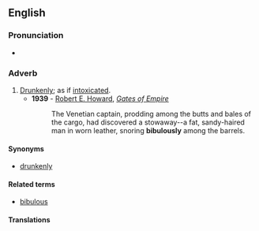 ==English==

===Pronunciation===
* {{a|RP|US}} {{IPA|/ˈbɪbjʊləsli/}}

===Adverb===
{{en-adv}}

# [[drunkenly|Drunkenly]]; as if [[intoxicated]].
#*'''1939''' - [[w:Robert E. Howard|Robert E. Howard]], ''[[s:Gates of Empire|Gates of Empire]]''
#*:The Venetian captain, prodding among the butts and bales of the cargo, had discovered a stowaway--a fat, sandy-haired man in worn leather, snoring '''bibulously''' among the barrels.

====Synonyms====
* {{sense|drunkenly}} [[drunkenly]]

====Related terms====
* [[bibulous]]

====Translations====
{{trans-top|drunkenly; as if intoxicated}}
{{trans-mid}}
{{trans-bottom}}
